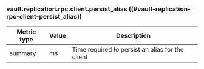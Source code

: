 ### vault.replication.rpc.client.persist_alias ((#vault-replication-rpc-client-persist_alias))

Metric type | Value | Description
----------- | ----- | -----------
summary     | ms    | Time required to persist an alias for the client